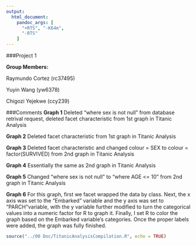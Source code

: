 ```yaml
---
output:
  html_document:
    pandoc_args: [
      "+RTS", "-K64m",
      "-RTS"
    ]
---
```

###Project 1

**Group Members:**

Raymundo Cortez (rc37495)

Yuyin Wang (yw6378)

Chigozi Yejekwe (ccy239)

###Comments
**Graph 1** Deleted "where sex is not null" from database retrival request, deleted facet characteristic from 1st graph in Titanic Analysis

**Graph 2** Deleted facet characteristic from 1st graph in Titanic Analysis

**Graph 3** Deleted facet characteristic and changed colour = SEX to colour = factor(SURVIVED) from 2nd graph in Titanic Analysis

**Graph 4** Essentially the same as 2nd graph in Titanic Analysis

**Graph 5** Changed "where sex is not null" to "where AGE <= 10" from 2nd graph in Titanic Analysis

**Graph 6** For this graph, first we facet wrapped the data by class. Next, the x axis was set to the "Embarked" variable and the y axis was set to "PARCH"variable, with the y variable further modified to turn the categorical values into a numeric factor for R to graph it. Finally, I set R to color the graph based on the Embarked variable's categories. Once the proper labels were added, the graph was fully finished.


```r
source("../00 Doc/TitanicAnalysisCompilation.R", echo = TRUE)
```


